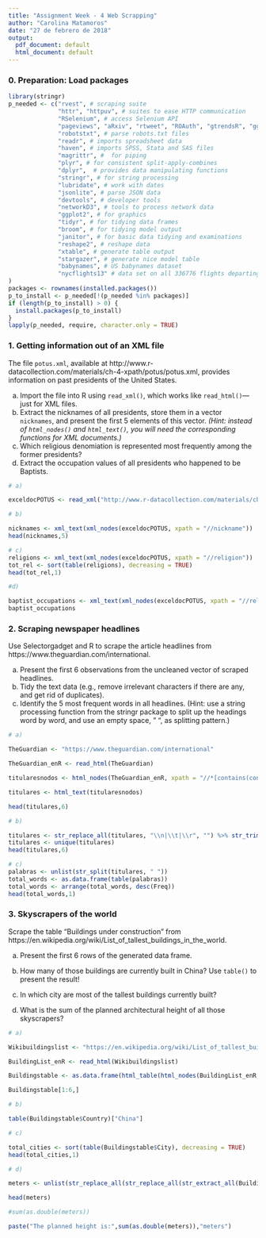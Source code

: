 ---
title: "Assignment Week - 4 Web Scrapping"
author: "Carolina Matamoros"
date: "27 de febrero de 2018"
output:
  pdf_document: default
  html_document: default
---




### 0. Preparation: Load packages

```{r load packages, include=FALSE}
library(stringr)
p_needed <- c("rvest", # scraping suite
              "httr", "httpuv", # suites to ease HTTP communication
              "RSelenium", # access Selenium API
              "pageviews", "aRxiv", "rtweet", "ROAuth", "gtrendsR", "ggmap", # access various web APIs
              "robotstxt", # parse robots.txt files
              "readr", # imports spreadsheet data
              "haven", # imports SPSS, Stata and SAS files
              "magrittr", #  for piping
              "plyr", # for consistent split-apply-combines
              "dplyr",  # provides data manipulating functions
              "stringr", # for string processing
              "lubridate", # work with dates
              "jsonlite", # parse JSON data
              "devtools", # developer tools
              "networkD3", # tools to process network data
              "ggplot2", # for graphics
              "tidyr", # for tidying data frames
              "broom", # for tidying model output
              "janitor", # for basic data tidying and examinations
              "reshape2", # reshape data 
              "xtable", # generate table output
              "stargazer", # generate nice model table
              "babynames", # US babynames dataset 
              "nycflights13" # data set on all 336776 flights departing from NYC in 2013
)
packages <- rownames(installed.packages())
p_to_install <- p_needed[!(p_needed %in% packages)]
if (length(p_to_install) > 0) {
  install.packages(p_to_install)
}
lapply(p_needed, require, character.only = TRUE)
```


### 1. Getting information out of an XML file

The file `potus.xml`, available at http://www.r-datacollection.com/materials/ch-4-xpath/potus/potus.xml, provides information on past presidents of the United States.

a. Import the file into R using `read_xml()`, which works like `read_html()`---just for XML files.
b. Extract the nicknames of all presidents, store them in a vector `nicknames`, and present the first 5 elements of this vector. <i>(Hint: instead of `html_nodes()` and `html_text()`, you will need the corresponding functions for XML documents.)</i>
c. Which religious denomiation is represented most frequently among the former presidents?
d. Extract the occupation values of all presidents who happened to be Baptists.


```{r}
# a)

exceldocPOTUS <- read_xml("http://www.r-datacollection.com/materials/ch-4-xpath/potus/potus.xml")

# b)

nicknames <- xml_text(xml_nodes(exceldocPOTUS, xpath = "//nickname"))
head(nicknames,5)

# c)
religions <- xml_text(xml_nodes(exceldocPOTUS, xpath = "//religion"))
tot_rel <- sort(table(religions), decreasing = TRUE)
head(tot_rel,1)

#d)

baptist_occupations <- xml_text(xml_nodes(exceldocPOTUS, xpath = "//religion[contains(text(), 'Baptist')]/preceding-sibling::occupation"))
baptist_occupations

```


### 2. Scraping newspaper headlines

Use Selectorgadget and R to scrape the article headlines from https://www.theguardian.com/international. 

a. Present the first 6 observations from the uncleaned vector of scraped headlines.
b. Tidy the text data (e.g., remove irrelevant characters if there are any, and get rid of duplicates).
c. Identify the 5 most frequent words in all headlines. (Hint: use a string processing function from the stringr package to split up the headings word by word, and use an empty space, " ", as splitting pattern.)


```{r}
# a)

TheGuardian <- "https://www.theguardian.com/international"

TheGuardian_enR <- read_html(TheGuardian)

titularesnodos <- html_nodes(TheGuardian_enR, xpath = "//*[contains(concat( ' ', @class, ' ' ), concat( ' ', 'js-headline-text', ' ' ))]")

titulares <- html_text(titularesnodos)

head(titulares,6)

# b)

titulares <- str_replace_all(titulares, "\\n|\\t|\\r", "") %>% str_trim()
titulares <- unique(titulares)
head(titulares,6)

# c)
palabras <- unlist(str_split(titulares, " "))
total_words <- as.data.frame(table(palabras))
total_words <- arrange(total_words, desc(Freq))
head(total_words,1)


```



### 3. Skyscrapers of the world

Scrape the table "Buildings under construction" from https://en.wikipedia.org/wiki/List_of_tallest_buildings_in_the_world.

a. Present the first 6 rows of the generated data frame.

b. How many of those buildings are currently built in China? Use `table()` to present the result!

c. In which city are most of the tallest buildings currently built?

d. What is the sum of the planned architectural height of all those skyscrapers? 


```{r}
# a)

Wikibuildingslist <- "https://en.wikipedia.org/wiki/List_of_tallest_buildings"

BuildingList_enR <- read_html(Wikibuildingslist)

Buildingstable <- as.data.frame(html_table(html_nodes(BuildingList_enR, xpath = '//*[@id="Buildings_under_construction"]/following::table[1]'), header = TRUE, fill = TRUE))

Buildingstable[1:6,]

# b) 

table(Buildingstable$Country)["China"]

# c)

total_cities <- sort(table(Buildingstable$City), decreasing = TRUE)
head(total_cities,1)

# d) 

meters <- unlist(str_replace_all(str_replace_all(str_extract_all(Buildingstable$Planned.architectural.height, ".+(?<=m)"),"\\s[m]",""),",",""))

head(meters)

#sum(as.double(meters))

paste("The planned height is:",sum(as.double(meters)),"meters")
```


